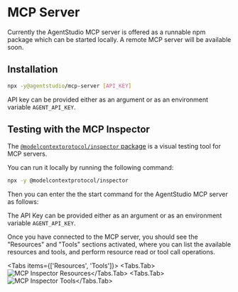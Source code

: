 
# MCP Server

<Callout type="info">
Currently the AgentStudio MCP server is offered as a runnable npm package which can be started locally. A remote MCP server will be available soon.
</Callout>

## Installation

```sh npm2yarn
npx -y@agentstudio/mcp-server [API_KEY]
```

API key can be provided either as an argument or as an environment variable `AGENT_API_KEY`.

## Testing with the MCP Inspector

The [`@modelcontextprotocol/inspector` package](https://github.com/modelcontextprotocol/inspector) is a visual testing tool for MCP servers.

You can run it locally by running the following command:

```sh
npx -y @modelcontextprotocol/inspector
```

Then you can enter the the start command for the AgentStudio MCP server as follows:

<ImageZoom src="/images/mcp-inspector-configuration.png" alt="MCP Inspector Configuration" width={300} />

The API Key can be provided either as an argument or as an environment variable `AGENT_API_KEY`.

Once you have connected to the MCP server, you should see the "Resources" and "Tools" sections activated, where you can list the available resources and tools, and perform resource read or tool call operations.

<Tabs items={['Resources', 'Tools']}>
  <Tabs.Tab>![MCP Inspector Resources](/images/mcp-inspector-resources.png)</Tabs.Tab>
  <Tabs.Tab>![MCP Inspector Tools](/images/mcp-inspector-tools.png)</Tabs.Tab>
</Tabs>




